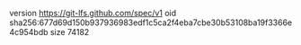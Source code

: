 version https://git-lfs.github.com/spec/v1
oid sha256:677d69d150b937936983edf1c5ca2f4eba7cbe30b53108ba19f3366e4c954bdb
size 74182

